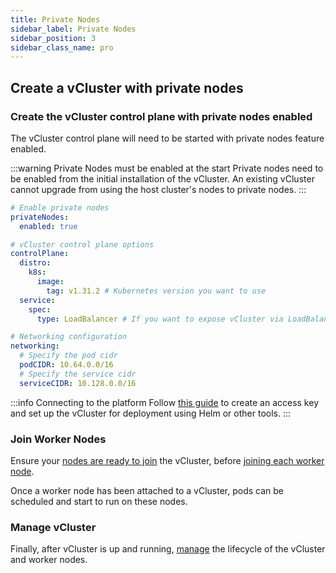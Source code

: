```yaml
---
title: Private Nodes
sidebar_label: Private Nodes
sidebar_position: 3
sidebar_class_name: pro
---
```



<ProAdmonition/>

<PrivateNodes />

## Create a vCluster with private nodes

### Create the vCluster control plane with private nodes enabled

The vCluster control plane will need to be started with private nodes feature enabled. 

:::warning Private Nodes must be enabled at the start
Private nodes need to be enabled from the initial installation of the vCluster. An existing 
vCluster cannot upgrade from using the host cluster's nodes to private nodes. 
:::

```yaml title="vcluster.yaml for private nodes"
# Enable private nodes
privateNodes:
  enabled: true

# vCluster control plane options
controlPlane:
  distro:
    k8s:
      image:
        tag: v1.31.2 # Kubernetes version you want to use
  service:
    spec:
      type: LoadBalancer # If you want to expose vCluster via LoadBalancer (recommended option)

# Networking configuration
networking:
  # Specify the pod cidr
  podCIDR: 10.64.0.0/16
  # Specify the service cidr
  serviceCIDR: 10.128.0.0/16
```

:::info Connecting to the platform
Follow [this guide](https://www.vcluster.com/docs/vcluster/next/configure/vcluster-yaml/external/platform/api-key#connect-virtual-clusters-to-the-vcluster-platform) to create an access key and set up the vCluster for deployment using Helm or other tools.
:::

### Join Worker Nodes

Ensure your [nodes are ready to join](./node-requirements) the vCluster, before [joining each worker node](./join).

Once a worker node has been attached to a vCluster, pods can be scheduled and start to run on these nodes. 

### Manage vCluster

Finally, after vCluster is up and running, [manage](./manage) the lifecycle of the vCluster and worker nodes. 




